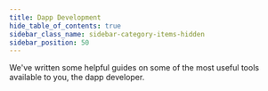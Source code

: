 ```yaml
---
title: Dapp Development
hide_table_of_contents: true
sidebar_class_name: sidebar-category-items-hidden
sidebar_position: 50
---
```


We've written some helpful guides on some of the most useful tools available to you, the dapp developer.
